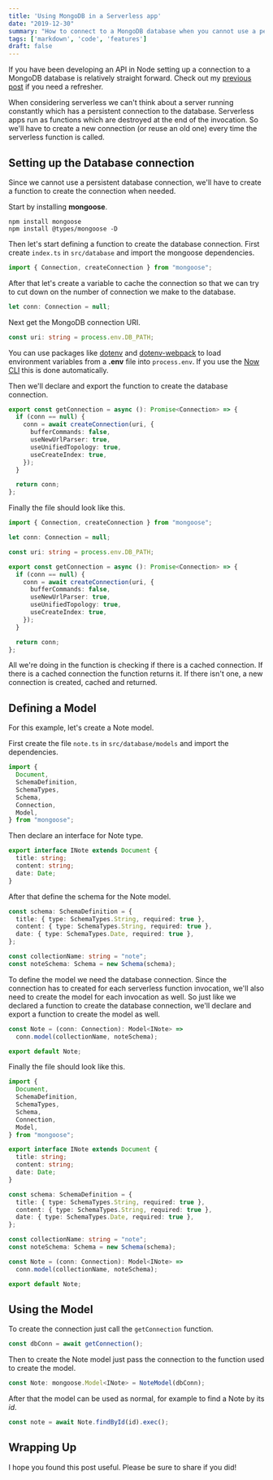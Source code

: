 ```yaml
---
title: 'Using MongoDB in a Serverless app'
date: "2019-12-30"
summary: "How to connect to a MongoDB database when you cannot use a persistent connection to the database"
tags: ['markdown', 'code', 'features']
draft: false
---
```


If you have been developing an API in Node setting up a connection to a MongoDB database is relatively straight forward. Check out my [previous post](https://akhilaariyachandra.com/setup-mongodb-in-nodejs-with-mongoose) if you need a refresher.

When considering serverless we can't think about a server running constantly which has a persistent connection to the database. Serverless apps run as functions which are destroyed at the end of the invocation. So we'll have to create a new connection (or reuse an old one) every time the serverless function is called.

## Setting up the Database connection

Since we cannot use a persistent database connection, we'll have to create a function to create the connection when needed.

Start by installing **mongoose**.

```shell
npm install mongoose
npm install @types/mongoose -D
```

Then let's start defining a function to create the database connection. First create `index.ts` in `src/database` and import the mongoose dependencies.

```typescript:src/database/index.ts
import { Connection, createConnection } from "mongoose";
```

After that let's create a variable to cache the connection so that we can try to cut down on the number of connection we make to the database.

```typescript:src/database/index.ts
let conn: Connection = null;
```

Next get the MongoDB connection URI.

```typescript:src/database/index.ts
const uri: string = process.env.DB_PATH;
```

You can use packages like [dotenv](https://www.npmjs.com/package/dotenv) and [dotenv-webpack](https://www.npmjs.com/package/dotenv-webpack) to load environment variables from a **.env** file into `process.env`. If you use the [Now CLI](https://zeit.co/download) this is done automatically.

[//]: # (<SpecialBlock type="warn">)

[//]: # (  Remember to not commit the <strong>.env</strong> file!)

[//]: # (</SpecialBlock>)

[//]: # ()
Then we'll declare and export the function to create the database connection.

```typescript:title=src/database/index.ts
export const getConnection = async (): Promise<Connection> => {
  if (conn == null) {
    conn = await createConnection(uri, {
      bufferCommands: false,
      useNewUrlParser: true,
      useUnifiedTopology: true,
      useCreateIndex: true,
    });
  }

  return conn;
};
```

Finally the file should look like this.

```typescript:title=src/database/index.ts
import { Connection, createConnection } from "mongoose";

let conn: Connection = null;

const uri: string = process.env.DB_PATH;

export const getConnection = async (): Promise<Connection> => {
  if (conn == null) {
    conn = await createConnection(uri, {
      bufferCommands: false,
      useNewUrlParser: true,
      useUnifiedTopology: true,
      useCreateIndex: true,
    });
  }

  return conn;
};
```

All we're doing in the function is checking if there is a cached connection. If there is a cached connection the function returns it. If there isn't one, a new connection is created, cached and returned.

## Defining a Model

For this example, let's create a Note model.

First create the file `note.ts` in `src/database/models` and import the dependencies.

```typescript:src/database/models/note.ts
import {
  Document,
  SchemaDefinition,
  SchemaTypes,
  Schema,
  Connection,
  Model,
} from "mongoose";
```

Then declare an interface for Note type.

```typescript:src/database/models/note.ts
export interface INote extends Document {
  title: string;
  content: string;
  date: Date;
}
```

After that define the schema for the Note model.

```typescript:src/database/models/note.ts
const schema: SchemaDefinition = {
  title: { type: SchemaTypes.String, required: true },
  content: { type: SchemaTypes.String, required: true },
  date: { type: SchemaTypes.Date, required: true },
};

const collectionName: string = "note";
const noteSchema: Schema = new Schema(schema);
```

To define the model we need the database connection. Since the connection has to created for each serverless function invocation, we'll also need to create the model for each invocation as well. So just like we declared a function to create the database connection, we'll declare and export a function to create the model as well.

```typescript:src/database/models/note.ts
const Note = (conn: Connection): Model<INote> =>
  conn.model(collectionName, noteSchema);

export default Note;
```

Finally the file should look like this.

```typescript:src/database/models/note.ts
import {
  Document,
  SchemaDefinition,
  SchemaTypes,
  Schema,
  Connection,
  Model,
} from "mongoose";

export interface INote extends Document {
  title: string;
  content: string;
  date: Date;
}

const schema: SchemaDefinition = {
  title: { type: SchemaTypes.String, required: true },
  content: { type: SchemaTypes.String, required: true },
  date: { type: SchemaTypes.Date, required: true },
};

const collectionName: string = "note";
const noteSchema: Schema = new Schema(schema);

const Note = (conn: Connection): Model<INote> =>
  conn.model(collectionName, noteSchema);

export default Note;
```

## Using the Model

To create the connection just call the `getConnection` function.

```typescript
const dbConn = await getConnection();
```

Then to create the Note model just pass the connection to the function used to create the model.

```typescript
const Note: mongoose.Model<INote> = NoteModel(dbConn);
```

After that the model can be used as normal, for example to find a Note by its _id_.

```typescript
const note = await Note.findById(id).exec();
```

## Wrapping Up

I hope you found this post useful. Please be sure to share if you did!
